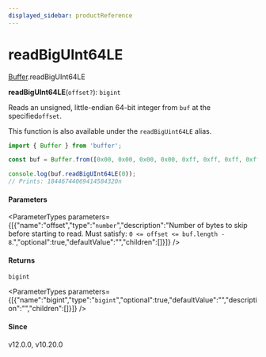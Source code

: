 ```yaml
---
displayed_sidebar: productReference
---
```



# readBigUInt64LE

[Buffer](../../interfaces/Buffer.mdx).readBigUInt64LE

**readBigUInt64LE**(`offset?`): `bigint`

Reads an unsigned, little-endian 64-bit integer from `buf` at the specified`offset`.

This function is also available under the `readBigUint64LE` alias.

```js
import { Buffer } from 'buffer';

const buf = Buffer.from([0x00, 0x00, 0x00, 0x00, 0xff, 0xff, 0xff, 0xff]);

console.log(buf.readBigUInt64LE(0));
// Prints: 18446744069414584320n
```

#### Parameters

<ParameterTypes parameters={[{"name":"offset","type":"`number`","description":"Number of bytes to skip before starting to read. Must satisfy: `0 <= offset <= buf.length - 8`.","optional":true,"defaultValue":"","children":[]}]} />

#### Returns

`bigint`

<ParameterTypes parameters={[{"name":"bigint","type":"`bigint`","optional":true,"defaultValue":"","description":"","children":[]}]} />

#### Since

v12.0.0, v10.20.0
